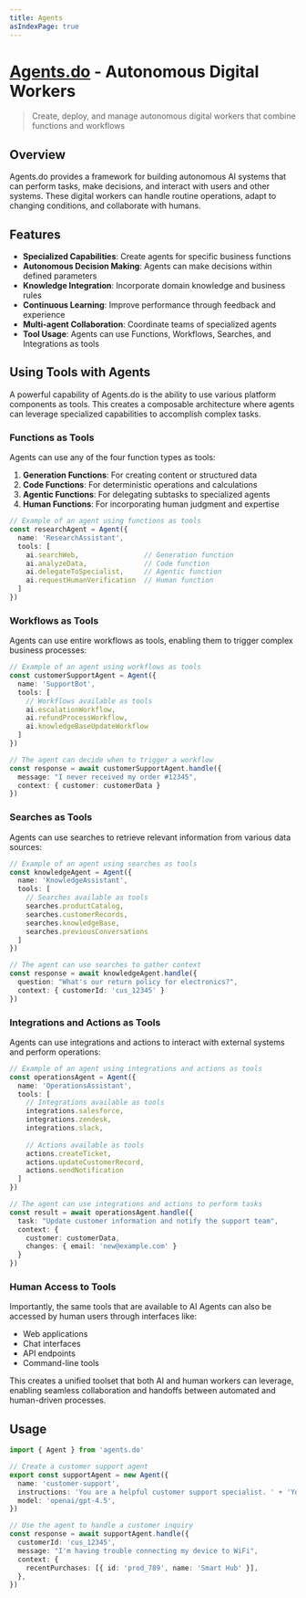 ```yaml
---
title: Agents
asIndexPage: true
---
```


# [Agents.do](https://agents.do) - Autonomous Digital Workers

> Create, deploy, and manage autonomous digital workers that combine functions and workflows

## Overview

Agents.do provides a framework for building autonomous AI systems that can perform tasks, make decisions, and interact with users and other systems. These digital workers can handle routine operations, adapt to changing conditions, and collaborate with humans.

## Features

- **Specialized Capabilities**: Create agents for specific business functions
- **Autonomous Decision Making**: Agents can make decisions within defined parameters
- **Knowledge Integration**: Incorporate domain knowledge and business rules
- **Continuous Learning**: Improve performance through feedback and experience
- **Multi-agent Collaboration**: Coordinate teams of specialized agents
- **Tool Usage**: Agents can use Functions, Workflows, Searches, and Integrations as tools

## Using Tools with Agents

A powerful capability of Agents.do is the ability to use various platform components as tools. This creates a composable architecture where agents can leverage specialized capabilities to accomplish complex tasks.

### Functions as Tools

Agents can use any of the four function types as tools:

1. **Generation Functions**: For creating content or structured data
2. **Code Functions**: For deterministic operations and calculations
3. **Agentic Functions**: For delegating subtasks to specialized agents
4. **Human Functions**: For incorporating human judgment and expertise

```typescript
// Example of an agent using functions as tools
const researchAgent = Agent({
  name: 'ResearchAssistant',
  tools: [
    ai.searchWeb,                // Generation function
    ai.analyzeData,              // Code function
    ai.delegateToSpecialist,     // Agentic function
    ai.requestHumanVerification  // Human function
  ]
})
```

### Workflows as Tools

Agents can use entire workflows as tools, enabling them to trigger complex business processes:

```typescript
// Example of an agent using workflows as tools
const customerSupportAgent = Agent({
  name: 'SupportBot',
  tools: [
    // Workflows available as tools
    ai.escalationWorkflow,
    ai.refundProcessWorkflow,
    ai.knowledgeBaseUpdateWorkflow
  ]
})

// The agent can decide when to trigger a workflow
const response = await customerSupportAgent.handle({
  message: "I never received my order #12345",
  context: { customer: customerData }
})
```

### Searches as Tools

Agents can use searches to retrieve relevant information from various data sources:

```typescript
// Example of an agent using searches as tools
const knowledgeAgent = Agent({
  name: 'KnowledgeAssistant',
  tools: [
    // Searches available as tools
    searches.productCatalog,
    searches.customerRecords,
    searches.knowledgeBase,
    searches.previousConversations
  ]
})

// The agent can use searches to gather context
const response = await knowledgeAgent.handle({
  question: "What's our return policy for electronics?",
  context: { customerId: 'cus_12345' }
})
```

### Integrations and Actions as Tools

Agents can use integrations and actions to interact with external systems and perform operations:

```typescript
// Example of an agent using integrations and actions as tools
const operationsAgent = Agent({
  name: 'OperationsAssistant',
  tools: [
    // Integrations available as tools
    integrations.salesforce,
    integrations.zendesk,
    integrations.slack,
    
    // Actions available as tools
    actions.createTicket,
    actions.updateCustomerRecord,
    actions.sendNotification
  ]
})

// The agent can use integrations and actions to perform tasks
const result = await operationsAgent.handle({
  task: "Update customer information and notify the support team",
  context: { 
    customer: customerData,
    changes: { email: 'new@example.com' }
  }
})
```

### Human Access to Tools

Importantly, the same tools that are available to AI Agents can also be accessed by human users through interfaces like:

- Web applications
- Chat interfaces
- API endpoints
- Command-line tools

This creates a unified toolset that both AI and human workers can leverage, enabling seamless collaboration and handoffs between automated and human-driven processes.

## Usage

```typescript
import { Agent } from 'agents.do'

// Create a customer support agent
export const supportAgent = new Agent({
  name: 'customer-support',
  instructions: 'You are a helpful customer support specialist. ' + 'You assist customers with product questions and technical issues.',
  model: 'openai/gpt-4.5',
})

// Use the agent to handle a customer inquiry
const response = await supportAgent.handle({
  customerId: 'cus_12345',
  message: "I'm having trouble connecting my device to WiFi",
  context: {
    recentPurchases: [{ id: 'prod_789', name: 'Smart Hub' }],
  },
})
```
